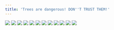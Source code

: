 ```yaml
---
title: 'Trees are dangerous! DON''T TRUST THEM!'
---
```


![](/images/ribald-youth/part-33/pg384.jpg)
![](/images/ribald-youth/part-33/pg385.jpg)
![](/images/ribald-youth/part-33/pg386.jpg)
![](/images/ribald-youth/part-33/pg387.jpg)
![](/images/ribald-youth/part-33/pg388.jpg)
![](/images/ribald-youth/part-33/pg389.jpg)
![](/images/ribald-youth/part-33/pg390.jpg)
![](/images/ribald-youth/part-33/pg391.jpg)
![](/images/ribald-youth/part-33/pg392.jpg)
![](/images/ribald-youth/part-33/pg393.jpg)
![](/images/ribald-youth/part-33/pg394.jpg)
![](/images/ribald-youth/part-33/pg395.jpg)